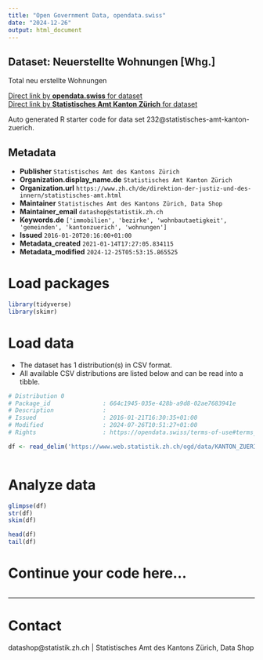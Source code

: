 ```yaml
---
title: "Open Government Data, opendata.swiss"
date: "2024-12-26"
output: html_document
---
```


## Dataset: Neuerstellte Wohnungen [Whg.]

Total neu erstellte Wohnungen

[Direct link by **opendata.swiss** for dataset](https://opendata.swiss/de/dataset/neuerstellte-wohnungen-whg)<br>
[Direct link by **Statistisches Amt Kanton Zürich** for dataset](https://www.zh.ch/de/politik-staat/gemeinden/gemeindeportraet.html)

Auto generated R starter code for data set 232@statistisches-amt-kanton-zuerich.

## Metadata

- **Publisher** `Statistisches Amt des Kantons Zürich`
- **Organization.display_name.de** `Statistisches Amt Kanton Zürich`
- **Organization.url** `https://www.zh.ch/de/direktion-der-justiz-und-des-innern/statistisches-amt.html`
- **Maintainer** `Statistisches Amt des Kantons Zürich, Data Shop`
- **Maintainer_email** `datashop@statistik.zh.ch`
- **Keywords.de** `['immobilien', 'bezirke', 'wohnbautaetigkeit', 'gemeinden', 'kantonzuerich', 'wohnungen']`
- **Issued** `2016-01-20T20:16:00+01:00`
- **Metadata_created** `2021-01-14T17:27:05.834115`
- **Metadata_modified** `2024-12-25T05:53:15.865525`


# Load packages

```r

library(tidyverse)
library(skimr)

```

# Load data

-   The dataset has 1 distribution(s) in CSV format.
-   All available CSV distributions are listed below and can be read into a tibble.

```r

# Distribution 0
# Package_id               : 664c1945-035e-428b-a9d8-02ae7683941e
# Description              : 
# Issued                   : 2016-01-21T16:30:35+01:00
# Modified                 : 2024-07-26T10:51:27+01:00
# Rights                   : https://opendata.swiss/terms-of-use#terms_by

df <- read_delim('https://www.web.statistik.zh.ch/ogd/data/KANTON_ZUERICH_370.csv')



```

# Analyze data

```r

glimpse(df)
str(df)
skim(df)

head(df)
tail(df)

```

# Continue your code here...

```r

```

------------------------------------------------------------------------

# Contact

datashop@statistik.zh.ch | Statistisches Amt des Kantons Zürich, Data Shop
